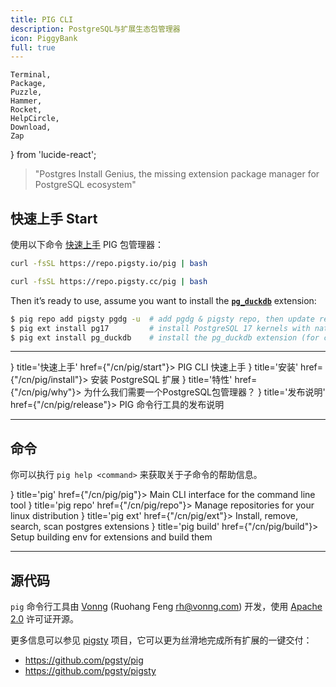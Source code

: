 ```yaml
---
title: PIG CLI
description: PostgreSQL与扩展生态包管理器
icon: PiggyBank
full: true
---
```



    Terminal,
    Package,
    Puzzle,
    Hammer,
    Rocket,
    HelpCircle,
    Download,
    Zap
} from 'lucide-react';


> "Postgres Install Genius, the missing extension package manager for PostgreSQL ecosystem"

## 快速上手 Start

使用以下命令 [快速上手](/cn/pig/start) PIG 包管理器：

```bash tab="default"
curl -fsSL https://repo.pigsty.io/pig | bash
```
```bash tab="mirror"
curl -fsSL https://repo.pigsty.cc/pig | bash
```

Then it’s ready to use, assume you want to install the [**`pg_duckdb`**](/cn/e/pg_duckdb/) extension:

```bash
$ pig repo add pigsty pgdg -u  # add pgdg & pigsty repo, then update repo cache
$ pig ext install pg17         # install PostgreSQL 17 kernels with native PGDG packages
$ pig ext install pg_duckdb    # install the pg_duckdb extension (for current pg17)
```

--------

<Cards>
    <Card icon={<Zap className="text-green-500"/>} title='快速上手' href={"/cn/pig/start"}>
        PIG CLI 快速上手
    </Card>
    <Card icon={<Download className="text-blue-600"/>} title='安装' href={"/cn/pig/install"}>
        安装 PostgreSQL 扩展
    </Card>
    <Card icon={<HelpCircle className="text-purple-600"/>} title='特性' href={"/cn/pig/why"}>
        为什么我们需要一个PostgreSQL包管理器？
    </Card>
    <Card icon={<Rocket className="text-orange-500"/>} title='发布说明' href={"/cn/pig/release"}>
        PIG 命令行工具的发布说明
    </Card>
</Cards>




--------

## 命令

你可以执行 `pig help <command>` 来获取关于子命令的帮助信息。


<Cards>
    <Card icon={<Terminal className="text-slate-600"/>} title='pig' href={"/cn/pig/pig"}>
        Main CLI interface for the command line tool
    </Card>
    <Card icon={<Package className="text-indigo-600"/>} title='pig repo' href={"/cn/pig/repo"}>
        Manage repositories for your linux distribution
    </Card>
    <Card icon={<Puzzle className="text-emerald-600"/>} title='pig ext' href={"/cn/pig/ext"}>
        Install, remove, search, scan postgres extensions
    </Card>
    <Card icon={<Hammer className="text-amber-600"/>} title='pig build' href={"/cn/pig/build"}>
        Setup building env for extensions and build them
    </Card>
</Cards>


--------

## 源代码

`pig` 命令行工具由 [Vonng](https://vonng.com/en/) (Ruohang Feng rh@vonng.com) 开发，使用 [Apache 2.0](https://github.com/pgsty/pig/?tab=Apache-2.0-1-ov-file#readme) 许可证开源。

更多信息可以参见 [pigsty](https://pgsty.com) 项目，它可以更为丝滑地完成所有扩展的一键交付：

- https://github.com/pgsty/pig
- https://github.com/pgsty/pigsty
